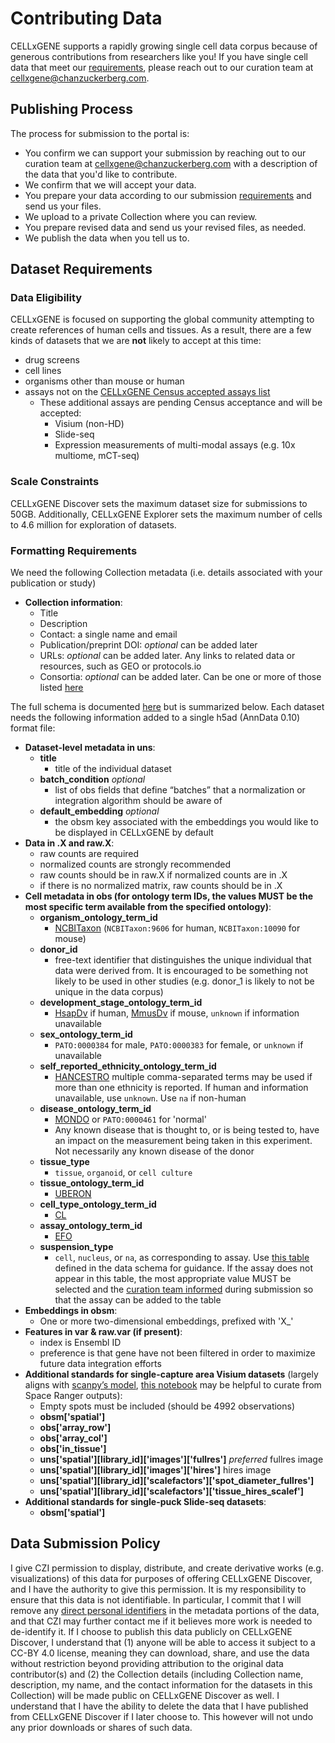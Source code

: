 # Contributing Data

CELLxGENE supports a rapidly growing single cell data corpus because of generous contributions from researchers like you! If you have single cell data that meet our [requirements](#dataset-requirements), please reach out to our curation team at [cellxgene@chanzuckerberg.com](mailto:cellxgene@chanzuckerberg.com).

## Publishing Process

The process for submission to the portal is:

- You confirm we can support your submission by reaching out to our curation team at [cellxgene@chanzuckerberg.com](mailto:cellxgene@chanzuckerberg.com) with a description of the data that you'd like to contribute.
- We confirm that we will accept your data.
- You prepare your data according to our submission [requirements](#dataset-requirements) and send us your files.
- We upload to a private Collection where you can review.
- You prepare revised data and send us your revised files, as needed.
- We publish the data when you tell us to.

## Dataset Requirements

### Data Eligibility

CELLxGENE is focused on supporting the global community attempting to create references of human cells and tissues. As a result, there are a few kinds of datasets that we are **not** likely to accept at this time:

- drug screens
- cell lines
- organisms other than mouse or human
- assays not on the [CELLxGENE Census accepted assays list](https://github.com/chanzuckerberg/cellxgene-census/blob/main/docs/census_accepted_assays.csv)
  - These additional assays are pending Census acceptance and will be accepted:
    - Visium (non-HD)
    - Slide-seq
    - Expression measurements of multi-modal assays (e.g. 10x multiome, mCT-seq)

### Scale Constraints

CELLxGENE Discover sets the maximum dataset size for submissions to 50GB. Additionally, CELLxGENE Explorer sets the maximum number of cells to 4.6 million for exploration of datasets.

### Formatting Requirements

We need the following Collection metadata (i.e. details associated with your publication or study)

- **Collection information**:
  - Title
  - Description
  - Contact: a single name and email
  - Publication/preprint DOI: *optional* can be added later
  - URLs: *optional* can be added later. Any links to related data or resources, such as GEO or protocols.io
  - Consortia: *optional* can be added later. Can be one or more of those listed [here](https://github.com/chanzuckerberg/single-cell-data-portal/blob/main/backend/layers/common/validation.py#L12)

The full schema is documented [here](https://chanzuckerberg.github.io/single-cell-curation/latest-schema.html) but is summarized below. Each dataset needs the following information added to a single h5ad (AnnData 0.10) format file:

- **Dataset-level metadata in uns**:
  - **title**
    - title of the individual dataset
  - **batch_condition** *optional*
    - list of obs fields that define “batches” that a normalization or integration algorithm should be aware of
  - **default_embedding** *optional*
    - the obsm key associated with the embeddings you would like to be displayed in CELLxGENE by default
- **Data in .X and raw.X**:
  - raw counts are required
  - normalized counts are strongly recommended
  - raw counts should be in raw.X if normalized counts are in .X
  - if there is no normalized matrix, raw counts should be in .X
- **Cell metadata in obs (for ontology term IDs, the values MUST be the most specific term available from the specified ontology)**:
  - **organism_ontology_term_id**
    - [NCBITaxon](https://www.ncbi.nlm.nih.gov/taxonomy) (`NCBITaxon:9606` for human, `NCBITaxon:10090` for mouse)
  - **donor_id**
    - free-text identifier that distinguishes the unique individual that data were derived from. It is encouraged to be something not likely to be used in other studies (e.g. donor_1 is likely to not be unique in the data corpus)
  - **development_stage_ontology_term_id**
    - [HsapDv](https://www.ebi.ac.uk/ols/ontologies/hsapdv) if human, [MmusDv](https://www.ebi.ac.uk/ols/ontologies/mmusdv) if mouse, `unknown` if information unavailable
  - **sex_ontology_term_id**
    - `PATO:0000384` for male, `PATO:0000383` for female, or `unknown` if unavailable
  - **self_reported_ethnicity_ontology_term_id**
    - [HANCESTRO](https://www.ebi.ac.uk/ols/ontologies/hancestro) multiple comma-separated terms may be used if more than one ethnicity is reported. If human and information unavailable, use `unknown`. Use `na` if non-human
  - **disease_ontology_term_id**
    - [MONDO](https://www.ebi.ac.uk/ols/ontologies/mondo) or `PATO:0000461` for 'normal'
    - Any known disease that is thought to, or is being tested to, have an impact on the measurement being taken in this experiment. Not necessarily any known disease of the donor
  - **tissue_type**
    - `tissue`, `organoid`, or `cell culture`
  - **tissue_ontology_term_id**
    - [UBERON](https://www.ebi.ac.uk/ols/ontologies/uberon)
  - **cell_type_ontology_term_id**
    - [CL](https://www.ebi.ac.uk/ols/ontologies/cl)
  - **assay_ontology_term_id**
    - [EFO](https://www.ebi.ac.uk/ols/ontologies/efo)
  - **suspension_type**
    - `cell`, `nucleus`, or `na`, as corresponding to assay. Use [this table](https://chanzuckerberg.github.io/single-cell-curation/latest-schema.html#suspension_type) defined in the data schema for guidance. If the assay does not appear in this table, the most appropriate value MUST be selected and the [curation team informed](mailto:cellxgene@chanzuckerberg.com) during submission so that the assay can be added to the table
- **Embeddings in obsm**:
  - One or more two-dimensional embeddings, prefixed with 'X\_'
- **Features in var & raw.var (if present)**:
  - index is Ensembl ID
  - preference is that gene have not been filtered in order to maximize future data integration efforts
- **Additional standards for single-capture area Visium datasets** (largely aligns with [scanpy’s model](https://scanpy.readthedocs.io/en/stable/generated/scanpy.read_visium.html), [this notebook](https://github.com/Lattice-Data/lattice-tools/blob/main/cellxgene_resources/curation_visium.ipynb) may be helpful to curate from Space Ranger outputs):
  - Empty spots must be included (should be 4992 observations)
  - **obsm['spatial']**
  - **obs['array_row']**
  - **obs['array_col']**
  - **obs['in_tissue']**
  - **uns['spatial'][library_id]['images']['fullres']** *preferred* fullres image
  - **uns['spatial'][library_id]['images']['hires']** hires image
  - **uns['spatial'][library_id]['scalefactors']['spot_diameter_fullres']**
  - **uns['spatial'][library_id]['scalefactors']['tissue_hires_scalef']**
- **Additional standards for single-puck Slide-seq datasets**:
  - **obsm['spatial']**

## Data Submission Policy

I give CZI permission to display, distribute, and create derivative works (e.g. visualizations) of this data for purposes of offering CELLxGENE Discover, and I have the authority to give this permission. It is my responsibility to ensure that this data is not identifiable. In particular, I commit that I will remove any [direct personal identifiers](https://docs.google.com/document/d/1sboOmbafvMh3VYjK1-3MAUt0I13UUJfkQseq8ANLPl8/edit) in the metadata portions of the data, and that CZI may further contact me if it believes more work is needed to de-identify it. If I choose to publish this data publicly on CELLxGENE Discover, I understand that (1) anyone will be able to access it subject to a CC-BY 4.0 license, meaning they can download, share, and use the data without restriction beyond providing attribution to the original data contributor(s) and (2) the Collection details (including Collection name, description, my name, and the contact information for the datasets in this Collection) will be made public on CELLxGENE Discover as well. I understand that I have the ability to delete the data that I have published from CELLxGENE Discover if I later choose to. This however will not undo any prior downloads or shares of such data.
